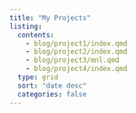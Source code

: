 ```yaml
---
title: "My Projects"
listing:
  contents:
    - blog/project1/index.qmd
    - blog/project2/index.qmd
    - blog/project3/mnl.qmd
    - blog/project4/index.qmd
  type: grid
  sort: "date desc"
  categories: false
---
```



